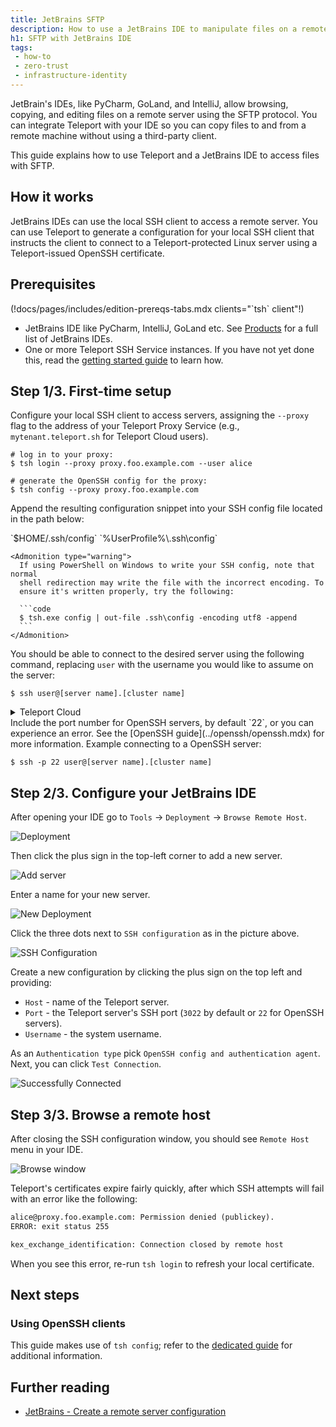 ```yaml
---
title: JetBrains SFTP
description: How to use a JetBrains IDE to manipulate files on a remote host with Teleport
h1: SFTP with JetBrains IDE
tags:
 - how-to
 - zero-trust
 - infrastructure-identity
---
```


JetBrain's IDEs, like PyCharm, GoLand, and IntelliJ, allow browsing, copying, and editing files on a remote server
using the SFTP protocol. You can integrate Teleport with your IDE so you can copy files to and from a remote
machine without using a third-party client.

This guide explains how to use Teleport and a JetBrains IDE to access files with SFTP.

## How it works

JetBrains IDEs can use the local SSH client to access a remote server. You can
use Teleport to generate a configuration for your local SSH client that
instructs the client to connect to a Teleport-protected Linux server using a
Teleport-issued OpenSSH certificate. 

## Prerequisites

(!docs/pages/includes/edition-prereqs-tabs.mdx clients="\`tsh\` client"!)

- JetBrains IDE like PyCharm, IntelliJ, GoLand etc. See [Products](https://www.jetbrains.com/products/#type=ide) for a full list of JetBrains IDEs.
- One or more Teleport SSH Service instances. If you have not yet done this,
  read the [getting started guide](../getting-started.mdx) to
  learn how.

## Step 1/3. First-time setup

Configure your local SSH client to access servers, assigning the `--proxy` flag to the address of your Teleport Proxy Service (e.g., `mytenant.teleport.sh` for Teleport Cloud users).

```code
# log in to your proxy:
$ tsh login --proxy proxy.foo.example.com --user alice

# generate the OpenSSH config for the proxy:
$ tsh config --proxy proxy.foo.example.com
```

Append the resulting configuration snippet into your SSH config file located
in the path below:

<Tabs>
  <TabItem label="Linux/macOS">
    `$HOME/.ssh/config`
  </TabItem>
  <TabItem label="Windows">
    `%UserProfile%\.ssh\config`

    <Admonition type="warning">
      If using PowerShell on Windows to write your SSH config, note that normal
      shell redirection may write the file with the incorrect encoding. To
      ensure it's written properly, try the following:

      ```code
      $ tsh.exe config | out-file .ssh\config -encoding utf8 -append
      ```
    </Admonition>
  </TabItem>
</Tabs>

You should be able to connect to the desired server using the following command, replacing `user` with the username you would like to assume on the server:

```code
$ ssh user@[server name].[cluster name]
```

<details>
<summary>Teleport Cloud</summary>
  The SSH config you generated earlier instructs your SSH client to run `tsh proxy ssh` to access a server in your Teleport cluster.
  However, running an `ssh` command against the Teleport Proxy Service at `yourtenant.teleport.sh` will result in an error.
</details>

<Admonition type="note">
  Include the port number for OpenSSH servers, by default `22`, or you can experience an error.
  See the [OpenSSH guide](../openssh/openssh.mdx) for more information.
  Example connecting to a OpenSSH server:

  ```code
  $ ssh -p 22 user@[server name].[cluster name]
  ```
</Admonition>

## Step 2/3. Configure your JetBrains IDE

After opening your IDE go to `Tools` -> `Deployment` -> `Browse Remote Host`.

![Deployment](../../../../img/jetbrains-sftp/deployment-main.png)

Then click the plus sign in the top-left corner to add a new server.

![Add server](../../../../img/jetbrains-sftp/add-server.png)

Enter a name for your new server.

![New Deployment](../../../../img/jetbrains-sftp/deployment-added.png)

Click the three dots next to `SSH configuration` as in the picture above.

![SSH Configuration](../../../../img/jetbrains-sftp/ssh-configurations.png)

Create a new configuration by clicking the plus sign on the top left and providing:

- `Host` - name of the Teleport server.
- `Port` - the Teleport server's SSH port (`3022` by default or `22` for OpenSSH servers).
- `Username` - the system username.

As an `Authentication type` pick `OpenSSH config and authentication agent`.
Next, you can click `Test Connection`.

![Successfully Connected](../../../../img/jetbrains-sftp/successfully-connected.png)

## Step 3/3. Browse a remote host

After closing the SSH configuration window, you should see `Remote Host` menu in your IDE.

![Browse window](../../../../img/jetbrains-sftp/browse-window.png)

<Admonition type="note">
  Teleport's certificates expire fairly quickly, after which SSH
  attempts will fail with an error like the following:

  ```txt
  alice@proxy.foo.example.com: Permission denied (publickey).
  ERROR: exit status 255

  kex_exchange_identification: Connection closed by remote host
  ```

  When you see this error, re-run `tsh login` to refresh your local certificate.
</Admonition>

## Next steps

### Using OpenSSH clients

This guide makes use of `tsh config`; refer to the
[dedicated guide](../openssh/openssh.mdx) for additional information.

## Further reading
- [JetBrains - Create a remote server configuration](https://www.jetbrains.com/help/idea/creating-a-remote-server-configuration.html#overload)
